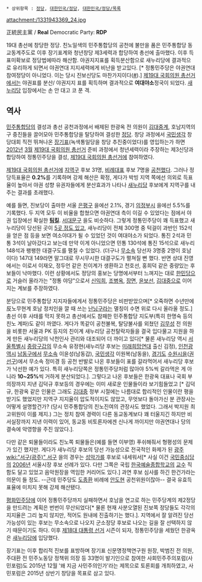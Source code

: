  * 상위항목 : [[정당]], [[대한민국/정당]], [[대한민국/정당/목록]]

attachment:/1331943369_24.jpg


正統民主黨 / '''Real''' Democratic Party: '''RDP'''

19대 총선에 창당한 정당. 친노일색의 민주통합당의 공천에 불만을 품은 민주통합당 동교동계주도로 이후 장기표계와 청년창당 제3세력과 합당하여 총선에 출마했다. 이후 득표미확보로 정당법에따라 해산함. 야권지지표를 획득분산함으로 새누리당에 결과적으로 유리하게 되면서 야권연대 지지세력에게 비난을 받고있다. [* 정통민주당은 야권연대 참여정당이 아니었다. 이는 당시 진보신당도 마찬가지이다([http://www.asiae.co.kr/news/view.htm?idxno=2012032014394412314 #]).] [[제19대 국회의원 총선거]]에서는 야권표를 분산/ 야권지지 표를 획득하며 결과적으로 '''여대야소'''정국이 되었다. [[새누리당]] 입장에서는 손 안 대고 코 푼 격.

== 역사 ==
[[민주통합당]]의 결성과 총선 공천과정에서 배제된 한광옥 전 의원이 [[김대중]]계, 호남지역의 구 중진들을 끌어모아 민주통합당을 탈당하여 결성한 [[정당]]. 창당 과정에서 [[국민생각]] 창당대회 직전 뛰쳐나온 [[장기표]](녹색통일당을 창당 추진중이었다)를 영입하는가 하면 [[2012년]] [[3월]] [[제19대 국회의원 총선거]] 준비 과정에서 청년세력이라 주장하는 제3신당과 합당하여 정통민주당을 결성, [[제19대 국회의원 총선거]]에 참여하였다.

[[제19대 국회의원 총선거]]에 [[지역구]] 후보 31명, [[비례대표]] 후보 7명을 [[공천]]했다. 그러나 정당득표율은 '''0.2%'''를 기록하며 강제 해산은 확정, 게다가 박빙 지역 쪽에선 의외로 득표율이 높아서 야권 성향 유권자들에게 분산효과가 나타나 [[새누리당]] 후보에게 지역구를 내주는 결과를 초래했다.

예를 들면, 진보당이 출마한 서울 [[은평구]] 을에선 2.1%, 경기 [[의정부시]] 을에선 5.5%를 기록했다. 두 지역 모두 이 비율을 합쳤으면 야권연대 측이 이길 수 있었다는 점에서 야권 입장에선 확실한 '''[[팀킬]]'''. [[서대문구]] 을도 비슷하다. 그렇게 정통민주당이 꽤 득표했고 새누리당이 당선된 곳이 [http://news.naver.com/main/read.nhn?mode=LSD&mid=sec&sid1=101&oid=016&aid=0000415427 5곳 정도 있고], 새누리당이 전체 300명 중 턱걸이 과반인 152석을 얻은 점 등을 보면 여소야대가 될 수 있었던 것이 여대야소가 되었다. 통진 2석과 민통 3석이 날아갔다고 보는데 만약 이게 아니었으면 민통 130석에 통진 15석으로 새누리 148석과 팽팽한 대결구도를 펼칠 수 있었다. (더구나 [[무소속]] 당선자 3명중 2명이 호남이다) 147대 149라면 말그대로 무시무시한 대결구도가 펼쳐질 뻔 했다. 반면 상대 진영에서는 이로서 이재오, 정두언 같은 친이계가 생환하고 천호선, 홍희덕 같은 중량있는 후보들이 낙마했다.
이런 상황에서도 정당의 홍보는 당명에서부터 느껴지는 대로 [[한민당]]으로 거슬러 올라가는 "정통 야당"으로서 [[신익희]], [[조병옥]], [[장면]], [[윤보선]], [[김대중]]으로 이어지는 계보를 주장하였다.

분당으로 민주통합당 지지자들에게서 정통민주당은 비판받았으며[* 오죽하면 수년만에 反노무현계 호남 정치인을 깔 때 쓰는 [[난닝구]]라는 멸칭이 수면 위로 다시 올라올 정도.] 총선 이후 사태를 막지 못하고 총선에서도 참패한 민주통합당 지도부(특히 한명숙 등의 친노 계파)도 같이 까였다. 게다가 똑같이 공천불복, 탈당불사를 외쳤던 [[김무성]] 전 의원을 비롯한 서울과 PK 등지의 친이계 새누리당 공천탈락자들을 결국 입다물고 지원을 하게 만든 새누리당의 낙천인사 관리와 대조되어 더 까이고 있다[* 물론 새누리당 역시 [[서울특별시]] [[중랑구]]갑의 무소속 유정현(새누리당 후보는 [[미래희망연대]] 출신 김정), [[인천광역시]] [[남동구]]에서 [[무소속]] 이윤성(남동갑), [[국민생각]] 이원복(남동을), [[경기도]] [[수원]]시을([[권선구]])에서 무소속 정미경 등 공천 반발로 나온 후보들이 표를 갈라먹어서 새누리당 후보가 낙선한 예가 있다. 특히 새누리당쪽은 정통민주당처럼 많아야 5%씩 갈라먹은 게 아니라 '''10~25%'''씩 거하게 분산되었다.]. 그렇다고 나온 후보들은 한광옥 대표나 국회 부의장까지 지낸 김덕규 후보등의 경우에는 이미 새로운 인물들이라 보기힘들었고 [* 김덕규, 한광옥 같은 인물은 그래도 [[김대중]] 정부 시절에는 나름대로 합리적인 인물이란 평을 받기도 했었지만 지역구 지지율이 압도적이지도 않았고, 무엇보다 돌아가신 분 관장사는 어떻게 설명할건가? (당시 민주통합당의 친노진여의 관장사도 했었다. 그래서 박지원 최고위원이 이를 제지.) 그는 정치 참여 경력이 다른 동교동계보다 꽤 터울지긴 하지만 비서실장까지 지낸 이력이 있어, 동교동 비토론자에겐 신나게 까이지만 야권연대나 당의 결속에 악영향을 주진 않았다.]. 

다만 같은 퇴물들이라도 친노쪽 퇴물들은(예를 들면 이부영) 푸쉬해줘서 형평성의 문제가 있긴 했지만. 게다가 새누리당 후보의 당선 가능성으로 전국적인 화제가 된 [[광주]] [[wiki:"서구(광주)" 서구]] 을의 경우는 [[성악가]]를 후보로 내세워서[* 사실 이건 [[국민중심당]]의 [[2006년]] 서울시장 후보 선례가 있다. 다만 그쪽은 국립 [[한국예술종합학교]]의 [[교수]] 직함도 달고 있었고 음악원장을 역임한 커리어도 있다.] 과연 후보 심사를 하긴 한건가라는 의문이 들 정도. --근데 민주당도 [[도종환]] 비례에 [[안도현]] 공천위원이잖아-- 결국 유효득표율에 미치지 못해 강제 해산됐다.

[[평화민주당]]에 이어 정통민주당까지 실패하면서 호남을 연고로 하는 민주당계의 제2정당을 만드려는 계획은 번번이 무산되었다[* 물론 현재 사분오열된 진보쪽 정당들도 각각의 지지율은 그리 높지 않지만, 적어도 원내에 진출하기는 했다.]. 지역에서 잘 알려진 당선 가능성이 있는 후보는 무소속으로 나오지 군소정당 후보로 나오는 길을 잘 선택하지 않기 때문이기도 하다. 이후 [[제18대 대통령 선거]] 시즌이 되자, 정통민주당을 세웠던 한광옥은 [[새누리당]]에 입당했다.

장기표는 이후 합리적 진보를 표방하며 장기표 신문명정책연구원 원장, 박범진 전 의원, 주대환 전 민주노동당 정책위 의장 등 33명이 발기인으로 참여한 사회민주주의포럼(사민포럼)도 2015년 12월 '왜 지금 사민주의인가'라는 제목으로 토론회를 개최하였고, 사민포럼은 2015년 상반기 창당을 목표로 삼고 있다.
